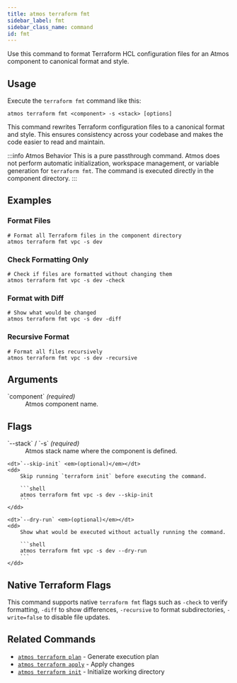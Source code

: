```yaml
---
title: atmos terraform fmt
sidebar_label: fmt
sidebar_class_name: command
id: fmt
---
```


<Intro>
Use this command to format Terraform HCL configuration files for an Atmos component to canonical format and style.
</Intro>

<Screengrab title="atmos terraform fmt --help" slug="atmos-terraform-fmt--help" />

## Usage

Execute the `terraform fmt` command like this:

```shell
atmos terraform fmt <component> -s <stack> [options]
```

This command rewrites Terraform configuration files to a canonical format and style. This ensures consistency across your codebase and makes the code easier to read and maintain.

:::info Atmos Behavior
This is a pure passthrough command. Atmos does not perform automatic initialization, workspace management, or variable generation for `terraform fmt`. The command is executed directly in the component directory.
:::
## Examples

### Format Files

```shell
# Format all Terraform files in the component directory
atmos terraform fmt vpc -s dev
```

### Check Formatting Only

```shell
# Check if files are formatted without changing them
atmos terraform fmt vpc -s dev -check
```

### Format with Diff

```shell
# Show what would be changed
atmos terraform fmt vpc -s dev -diff
```

### Recursive Format

```shell
# Format all files recursively
atmos terraform fmt vpc -s dev -recursive
```

## Arguments

<dl>
    <dt>`component` <em>(required)</em></dt>
    <dd>
        Atmos component name.
    </dd>
</dl>

## Flags

<dl>
    <dt>`--stack` / `-s` <em>(required)</em></dt>
    <dd>
        Atmos stack name where the component is defined.
    </dd>

    <dt>`--skip-init` <em>(optional)</em></dt>
    <dd>
        Skip running `terraform init` before executing the command.

        ```shell
        atmos terraform fmt vpc -s dev --skip-init
        ```
    </dd>

    <dt>`--dry-run` <em>(optional)</em></dt>
    <dd>
        Show what would be executed without actually running the command.

        ```shell
        atmos terraform fmt vpc -s dev --dry-run
        ```
    </dd>
</dl>

## Native Terraform Flags

This command supports native `terraform fmt` flags such as `-check` to verify formatting, `-diff` to show differences, `-recursive` to format subdirectories, `-write=false` to disable file updates.

## Related Commands

- [`atmos terraform plan`](/cli/commands/terraform/plan) - Generate execution plan
- [`atmos terraform apply`](/cli/commands/terraform/apply) - Apply changes
- [`atmos terraform init`](/cli/commands/terraform/init) - Initialize working directory
